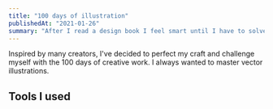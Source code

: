 ```yaml
---
title: "100 days of illustration"
publishedAt: "2021-01-26"
summary: "After I read a design book I feel smart until I have to solve a real problem. Then I realize, the book was not enough."
---
```


Inspired by many creators, I've decided to perfect my craft and challenge myself with the 100 days of creative work. I always wanted to master vector illustrations.

## Tools I used

